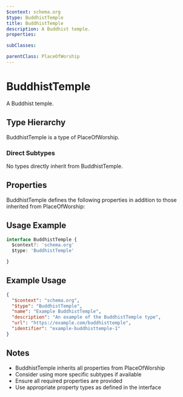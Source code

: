 ```yaml
---
$context: schema.org
$type: BuddhistTemple
title: BuddhistTemple
description: A Buddhist temple.
properties:

subClasses:

parentClass: PlaceOfWorship
---
```


# BuddhistTemple

A Buddhist temple.

## Type Hierarchy

BuddhistTemple is a type of PlaceOfWorship.

### Direct Subtypes

No types directly inherit from BuddhistTemple.

## Properties

BuddhistTemple defines the following properties in addition to those inherited from PlaceOfWorship:



## Usage Example

```typescript
interface BuddhistTemple {
  $context?: 'schema.org'
  $type: 'BuddhistTemple'

}
```

## Example Usage

```json
{
  "$context": "schema.org",
  "$type": "BuddhistTemple",
  "name": "Example BuddhistTemple",
  "description": "An example of the BuddhistTemple type",
  "url": "https://example.com/buddhisttemple",
  "identifier": "example-buddhisttemple-1"
}
```

## Notes

- BuddhistTemple inherits all properties from PlaceOfWorship
- Consider using more specific subtypes if available
- Ensure all required properties are provided
- Use appropriate property types as defined in the interface
